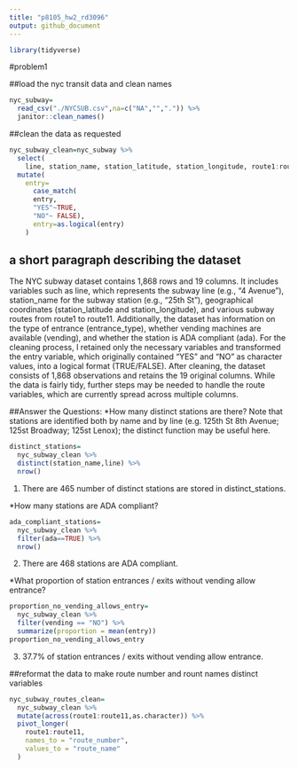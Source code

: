 ```yaml
---
title: "p8105_hw2_rd3096"
output: github_document
---
```


```r
library(tidyverse)
```

#problem1 

##load the nyc transit data and clean names
```r
nyc_subway=
  read_csv("./NYCSUB.csv",na=c("NA","",".")) %>% 
  janitor::clean_names()
```

##clean the data as requested 
```r
nyc_subway_clean=nyc_subway %>% 
  select(
    line, station_name, station_latitude, station_longitude, route1:route11, entry, vending, entrance_type, ada) %>% 
  mutate(
    entry=
      case_match(
      entry,
      "YES"~TRUE,
      "NO"~ FALSE),
      entry=as.logical(entry)
    )
```

## a short paragraph describing the dataset
The NYC subway dataset contains 1,868 rows and 19 columns. It includes variables such as line, which represents the subway line (e.g., "4 Avenue"), station_name for the subway station (e.g., "25th St"), geographical coordinates (station_latitude and station_longitude), and various subway routes from route1 to route11. Additionally, the dataset has information on the type of entrance (entrance_type), whether vending machines are available (vending), and whether the station is ADA compliant (ada).
For the cleaning process, I retained only the necessary variables and transformed the entry variable, which originally contained "YES" and "NO" as character values, into a logical format (TRUE/FALSE). After cleaning, the dataset consists of 1,868 observations and retains the 19 original columns. While the data is fairly tidy, further steps may be needed to handle the route variables, which are currently spread across multiple columns.

##Answer the Questions:
*How many distinct stations are there? Note that stations are identified both by name and by line (e.g. 125th St 8th Avenue; 125st Broadway; 125st Lenox); the distinct function may be useful here.

```r
distinct_stations=
  nyc_subway_clean %>% 
  distinct(station_name,line) %>% 
  nrow()
```
1. There are 465 number of distinct stations are stored in distinct_stations.

*How many stations are ADA compliant?
```r
ada_compliant_stations=
  nyc_subway_clean %>% 
  filter(ada==TRUE) %>% 
  nrow()
```

2. There are 468 stations are ADA compliant.

*What proportion of station entrances / exits without vending allow entrance?
```r
proportion_no_vending_allows_entry=
  nyc_subway_clean %>%
  filter(vending == "NO") %>%
  summarize(proportion = mean(entry))
proportion_no_vending_allows_entry
```
3. 37.7% of station entrances / exits without vending allow entrance.

##reformat the data to make route number and rount names distinct variables
```r
nyc_subway_routes_clean= 
  nyc_subway_clean %>%
  mutate(across(route1:route11,as.character)) %>% 
  pivot_longer(
    route1:route11, 
    names_to = "route_number", 
    values_to = "route_name" 
  )
```



